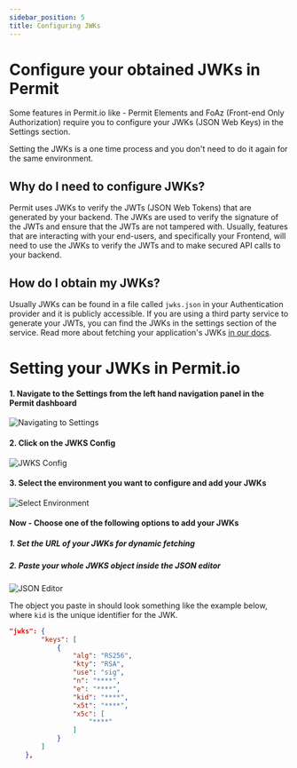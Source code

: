 ```yaml
---
sidebar_position: 5
title: Configuring JWKs
---
```


# Configure your obtained JWKs in Permit
Some features in Permit.io like - Permit Elements and FoAz (Front-end Only Authorization) require you to configure your JWKs (JSON Web Keys) in the Settings section.

Setting the JWKs is a one time process and you don't need to do it again for the same environment.

## Why do I need to configure JWKs?
Permit uses JWKs to verify the JWTs (JSON Web Tokens) that are generated by your backend. The JWKs are used to verify the signature of the JWTs and ensure that the JWTs are not tampered with.
Usually, features that are interacting with your end-users, and specifically your Frontend, will need to use the JWKs to verify the JWTs and to make secured API calls to your backend.

## How do I obtain my JWKs?

Usually JWKs can be found in a file called `jwks.json` in your Authentication provider and it is publicly accessible.
If you are using a third party service to generate your JWTs, you can find the JWKs in the settings section of the service.
Read more about fetching your application's JWKs [in our docs](/docs/foaz/fetching-jwks).

# Setting your JWKs in Permit.io

#### 1. Navigate to the Settings from the left hand navigation panel in the Permit dashboard

![Navigating to Settings](/img/foaz/foaz-1.png)

#### 2. Click on the JWKS Config

![JWKS Config](/img/foaz/foaz-2.png)

#### 3. Select the environment you want to configure and add your JWKs

![Select Environment](/img/foaz/foaz-3.png)

#### Now - Choose one of the following options to add your JWKs

##### 1. Set the URL of your JWKs for dynamic fetching

##### 2. Paste your whole JWKS object inside the JSON editor

![JSON Editor](/img/foaz/foaz-4.png)

The object you paste in should look something like the example below, where `kid` is the unique identifier for the JWK.

```json
"jwks": {
        "keys": [
            {
                "alg": "RS256",
                "kty": "RSA",
                "use": "sig",
                "n": "****",
                "e": "****",
                "kid": "****",
                "x5t": "****",
                "x5c": [
                    "****"
                ]
            }
        ]
    },
```
